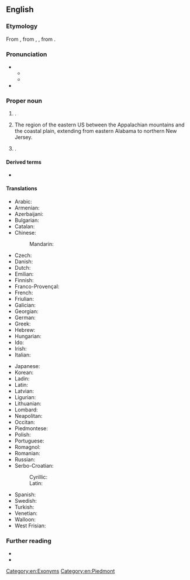 {{also|piedmont}}
==English==
{{wikipedia}}

===Etymology===
From {{der|en|it|piemonte||mountain foot}}, from {{der|en|ML.|Pedemontium}}, {{m|la|Pedemontis}}, from {{der|en|la|ad}} {{m|la|pedem}} {{m|la|montium}}.

===Pronunciation===
* {{IPA|en|/ˈpiːdmɒnt/}}
** {{audio|en|En-us-Piedmont.ogg|Audio (US)}}
** {{audio|en|LL-Q1860 (eng)-Vealhurl-Piedmont.wav|Audio (UK)}}
* {{hmp|en|piedmont}}

===Proper noun===
{{en-proper noun}}

# {{place|en|region|in the [[north]] of|c/Italy}}.
# The region of the eastern US between the Appalachian mountains and the coastal plain, extending from eastern Alabama to northern New Jersey.
# {{place|en|city|co/Alameda County|s/California|c/USA}}.

====Derived terms====
* {{l|en|Piedmont blues}}

====Translations====
{{trans-top|region of Italy}}
* Arabic: {{t|ar|بييمونتي}}
* Armenian: {{t|hy|Պիեմոնտ}}
* Azerbaijani: {{t|az|Pyemont}}
* Bulgarian: {{t|bg|Пиемонт}}
* Catalan: {{t|ca|Piemont|m}}
* Chinese:
*: Mandarin: {{t|cmn|皮埃蒙特|tr=Pí'āiméngtè|sc=Hani}}
* Czech: {{t|cs|Piemont}}
* Danish: {{t|da|Piemonte}}
* Dutch: {{t|nl|Piëmont|n}}
* Emilian: {{t|egl|Piemånt|m}}
* Finnish: {{t|fi|Piemonte}}
* Franco-Provençal: {{t-needed|frp}}
* French: {{t+|fr|Piémont|m}}
* Friulian: {{t|fur|Piemont}}
* Galician: {{t|gl|Piemonte}}
* Georgian: {{t|ka|პიემონტი}}
* German: {{t+|de|Piemont|n}}
* Greek: {{t+|el|Πεδεμόντιο|n}}
* Hebrew: {{t|he|פִּיֶימוֹנְטֶה}}
* Hungarian: {{t|hu|Piemont}}
* Ido: {{t+|io|Piemont}}
* Irish: {{t|ga|Píodmant}}
* Italian: {{t+|it|Piemonte|m}}
{{trans-mid}}
* Japanese: {{t|ja|ピエモンテ|tr=Piemonte}}
* Korean: {{t|ko|피에몬테 주}}
* Ladin: {{t-needed|lld}}
* Latin: {{t|la|Pedemontium|n}}
* Latvian: {{t|lv|Pjemonta}}
* Ligurian: {{t-needed|lij}}
* Lithuanian: {{t|lt|Pjemontas}}
* Lombard: {{t+|lmo|Piemont|m}}
* Neapolitan: {{t-needed|nap}}
* Occitan: {{t+|oc|Piemont|m}}
* Piedmontese: {{t|pms|Piemont|m}}
* Polish: {{t+|pl|Piemont|m}}
* Portuguese: {{t|pt|Piemonte|m}}
* Romagnol: {{t-needed|rgn}}
* Romanian: {{t|ro|Piemont|n}}
* Russian: {{t|ru|Пьемо́нт|m}}
* Serbo-Croatian:
*: Cyrillic: {{t|sh|Пијѐмонт|m|sc=Cyrl}}
*: Latin: {{t+|sh|Pijèmont|m}}
* Spanish: {{t+|es|Piamonte|m}}
* Swedish: {{t|sv|Piemonte}}
* Turkish: {{t|tr|Piyemonte}}
* Venetian: {{t|vec|Piemonte|m}}
* Walloon: {{t+|wa|Pîmont|m}}
* West Frisian: {{t|fy|Piëmont|n}}
{{trans-bottom}}

===Further reading===
* {{projectlink|wikipedia}}
* {{projectlink|wikipedia|Piedmont (United States)}}

[[Category:en:Exonyms]]
[[Category:en:Piedmont]]